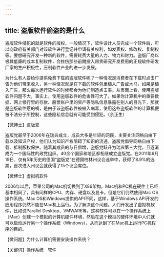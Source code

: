 ```yaml
---
---
---
```

title: 盗版软件偷盗的是什么
---




盗版软件侵犯的就是软件的版权。一般情况下，软件设计人员完成一个软件后，可以向政府有关部门对该软件进行登记并申请有关权利，如发表权、修改权、复制权等。要想研究开发一种新的软件，需要耗费大量的人力、物力和财力。盗版厂商以极其低廉的成本复制软件，会挫伤那些前期投入昂贵研究开发费用的正规软件研发厂家的生产积极性，压制软件产业的进一步发展。



为什么有人要给你提供免费下载的盗版软件呢？一种情况是消费者在下载时点击广告为他们带来收入，另一种情况就是在下载的软件包里植入广告或木马，如果是植入广告，那么每次运行软件的时候都会为他们制造点击率。从表面上看，使用盗版软件问题不大，事实上，使用盗版软件的危害性可大了。如果你计算机中的重要数据、网上银行里的存款、股票账户里的资产等隐私信息暴露在别人的目光下，那就是盗版软件惹的祸，是由于该盗版软件被植入病毒，使用这些盗版软件的计算机便被不法分子所控制，这些隐私信息就有可能受到侵犯。（余正生）





【微博士】盗版党



盗版党最早于2006年在瑞典成立，成员大多是年轻的网民，主要关注网络自由下载以及知识产权，他们认为知识产权阻碍了知识的流通。盗版党倡导网络自由下载、抵制版权保护。随着其成员的与日俱增，盗版党跃升为瑞典第三大党，且逐渐成为一个国际性的政党组织。40余个国家和地区都相继成立盗版党。在2011年9月19日，仅有5年历史的德国“盗版党”在德国柏林州议会选举中，获得了8.9%的选票，首次进入州议会就获得了15个议会席位。

【微博士】虚拟机软件



2006年以后，苹果公司的Mac机切换到了X86架构，Mac机和PC机在硬件上已经基本相同了，具有同样的CPU、内存、硬盘以及显卡，但是它们仍然使用Mac OS操作系统。Mac OS和Windows提供的API不同，这样，基于Windows API开发的应用程序仍然不能在Mac机上运行。为了解决这个问题，人们开发出了虚拟机软件，比如说Parallel Desktop、VMWARE等，这种软件可以在一个操作系统上（Mac）创建一个模拟的计算机硬件环境，然后在这个模拟的硬件环境中人们就可以启动运行另一个操作系统（Windows），从而达到了在Mac机上运行PC机程序的目的。

【微问题】为什么计算机需要安装操作系统？

【关键词】操作系统　软件